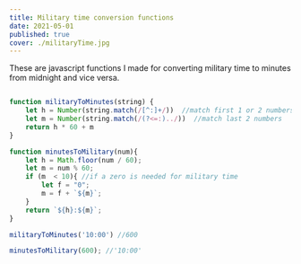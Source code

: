 ```yaml
---
title: Military time conversion functions
date: 2021-05-01
published: true
cover: ./militaryTime.jpg
---
```


These are javascript functions I made for converting military time to minutes from midnight and vice versa.


```js 

function militaryToMinutes(string) {
    let h = Number(string.match(/[^:]+/))  //match first 1 or 2 numbers
    let m = Number(string.match(/(?<=:)../))  //match last 2 numbers
    return h * 60 + m
}

function minutesToMilitary(num){
    let h = Math.floor(num / 60);
    let m = num % 60; 
    if (m  < 10){ //if a zero is needed for military time
        let f = "0";
        m = f + `${m}`;
    }
    return `${h}:${m}`;
}

militaryToMinutes('10:00') //600

minutesToMilitary(600); //'10:00'

```
